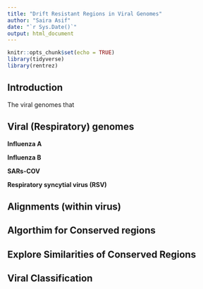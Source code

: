 ```yaml
---
title: "Drift Resistant Regions in Viral Genomes"
author: "Saira Asif"
date: "`r Sys.Date()`"
output: html_document
---
```


```r
knitr::opts_chunk$set(echo = TRUE)
library(tidyverse)
library(rentrez)

```

## Introduction

The viral genomes that 

## Viral (Respiratory) genomes 

**Influenza A**

**Influenza B**

**SARs-COV**

**Respiratory syncytial virus (RSV)**

## Alignments (within virus) 

## Algorthim for Conserved regions

## Explore Similarities of Conserved Regions



## Viral Classification 

